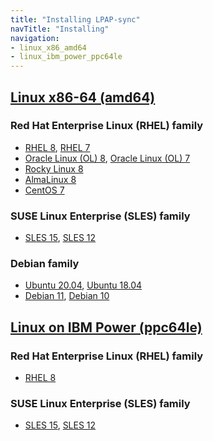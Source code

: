 ```yaml
---
title: "Installing LPAP-sync"
navTitle: "Installing"
navigation:
- linux_x86_amd64
- linux_ibm_power_ppc64le
---
```


## [Linux x86-64 (amd64)](linux_x86_64)
### Red Hat Enterprise Linux (RHEL) family
- [RHEL 8](linux_x86_64/ldap_rhel_8), [RHEL 7](linux_x86_64/efm_rhel_7)
- [Oracle Linux (OL) 8](linux_x86_64/efm_rhel_8), [Oracle Linux (OL) 7](linux_x86_64/efm_rhel_7)
- [Rocky Linux 8](linux_x86_64/efm_other_linux_8)
- [AlmaLinux 8](linux_x86_64/efm_other_linux_8)
- [CentOS 7](linux_x86_64/efm_centos_7)
### SUSE Linux Enterprise (SLES) family
- [SLES 15](linux_x86_64/efm_sles_15), [SLES 12](linux_x86_64/efm_sles_12)
### Debian family
- [Ubuntu 20.04](linux_x86_64/efm_ubuntu_20), [Ubuntu 18.04](linux_x86_64/efm_ubuntu_18)
- [Debian 11](linux_x86_64/efm_deb_11), [Debian 10](linux_x86_64/efm_deb_10)
## [Linux on IBM Power (ppc64le)](linux_ppc64le)
### Red Hat Enterprise Linux (RHEL) family
- [RHEL 8](linux_ppc64le/efm_rhel_8)
### SUSE Linux Enterprise (SLES) family
- [SLES 15](linux_ppc64le/efm_sles_15), [SLES 12](linux_ppc64le/efm_sles_12)


